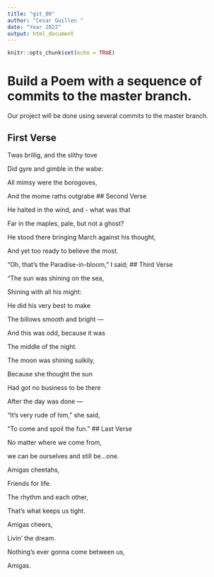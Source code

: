 ```yaml
---
title: "git_00"
author: "Cesar Guillen "
date: "Year 2022"
output: html_document
---
```


```r
knitr::opts_chunk$set(echo = TRUE)
```
# Build a Poem with a sequence of commits to the master branch.
Our project will be done using several commits to the master branch.
<!-- Do not modify or change any text in "!--" bracketed areas such as this --- these are instructions to
you, if you change any of this the git program will notice it and compromise your git merging strategy !-->

## First Verse 
<!--Put the first five lines of a poem by Lewis Carrol in this section!-->

 Twas brillig, and the slithy tove
 
 Did gyre and gimble in the wabe:
 
 All mimsy were the borogoves,
 
 And the mome raths outgrabe
## Second Verse
<!--Put the first five lines of a poem by Robert Frost here!-->

 He halted in the wind, and - what was that
 
 Far in the maples, pale, but not a ghost?
 
 He stood there bringing March against his thought,
 
 And yet too ready to believe the most.

 "Oh, that's the Paradise-in-bloom," I said;
## Third Verse
<!--Put the first two verses of The Walrus and the Carpenter here!-->

 "The sun was shining on the sea,
 
 Shining with all his might:
 
 He did his very best to make
 
 The billows smooth and bright —
 
 And this was odd, because it was
 
 The middle of the night.

 The moon was shining sulkily,

 Because she thought the sun
 
 Had got no business to be there
 
 After the day was done —
 
 "It's very rude of him," she said,
 
 "To come and spoil the fun."
## Last Verse
<!--Put a short poem of your choice 8-20 lines,here!-->

 No matter where we come from,

 we can be ourselves and still be…one.

 Amigas cheetahs,

 Friends for life.

 The rhythm and each other,

 That’s what keeps us tight.
 
 Amigas cheers,

 Livin’ the dream.

 Nothing’s ever gonna come between us,

 Amigas.


